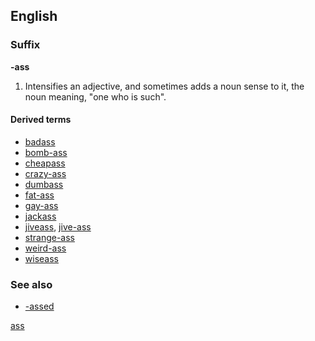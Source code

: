 {{also|ass}}
==English==
===Suffix===
'''-ass'''

# {{context|slang|vulgar}} Intensifies an adjective, and sometimes adds a noun sense to it, the noun meaning, "one who is such".

====Derived terms====
* [[badass]]
* [[bomb-ass]]
* [[cheapass]]
* [[crazy-ass]]
* [[dumbass]]
* [[fat-ass]]
* [[gay-ass]]
* [[jackass]]
* [[jiveass]], [[jive-ass]]
* [[strange-ass]]
* [[weird-ass]]
* [[wiseass]]

===See also===
* [[-assed]]

[[Category:English suffixes|ass]]